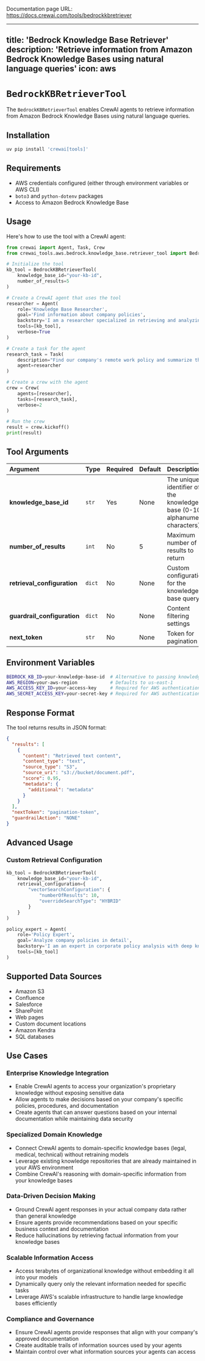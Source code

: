 Documentation page URL: https://docs.crewai.com/tools/bedrockkbretriever

---
title: 'Bedrock Knowledge Base Retriever'
description: 'Retrieve information from Amazon Bedrock Knowledge Bases using natural language queries'
icon: aws
---

# `BedrockKBRetrieverTool`

The `BedrockKBRetrieverTool` enables CrewAI agents to retrieve information from Amazon Bedrock Knowledge Bases using natural language queries.

## Installation

```bash
uv pip install 'crewai[tools]'
```

## Requirements

- AWS credentials configured (either through environment variables or AWS CLI)
- `boto3` and `python-dotenv` packages
- Access to Amazon Bedrock Knowledge Base

## Usage

Here's how to use the tool with a CrewAI agent:

```python {2, 4-17}
from crewai import Agent, Task, Crew
from crewai_tools.aws.bedrock.knowledge_base.retriever_tool import BedrockKBRetrieverTool

# Initialize the tool
kb_tool = BedrockKBRetrieverTool(
    knowledge_base_id="your-kb-id",
    number_of_results=5
)

# Create a CrewAI agent that uses the tool
researcher = Agent(
    role='Knowledge Base Researcher',
    goal='Find information about company policies',
    backstory='I am a researcher specialized in retrieving and analyzing company documentation.',
    tools=[kb_tool],
    verbose=True
)

# Create a task for the agent
research_task = Task(
    description="Find our company's remote work policy and summarize the key points.",
    agent=researcher
)

# Create a crew with the agent
crew = Crew(
    agents=[researcher],
    tasks=[research_task],
    verbose=2
)

# Run the crew
result = crew.kickoff()
print(result)   
```

## Tool Arguments

| Argument | Type | Required | Default | Description |
|:---------|:-----|:---------|:---------|:-------------|
| **knowledge_base_id** | `str` | Yes | None | The unique identifier of the knowledge base (0-10 alphanumeric characters) |
| **number_of_results** | `int` | No | 5 | Maximum number of results to return |
| **retrieval_configuration** | `dict` | No | None | Custom configurations for the knowledge base query |
| **guardrail_configuration** | `dict` | No | None | Content filtering settings |
| **next_token** | `str` | No | None | Token for pagination |

## Environment Variables

```bash
BEDROCK_KB_ID=your-knowledge-base-id  # Alternative to passing knowledge_base_id
AWS_REGION=your-aws-region            # Defaults to us-east-1
AWS_ACCESS_KEY_ID=your-access-key     # Required for AWS authentication
AWS_SECRET_ACCESS_KEY=your-secret-key # Required for AWS authentication
```

## Response Format

The tool returns results in JSON format:

```json
{
  "results": [
    {
      "content": "Retrieved text content",
      "content_type": "text",
      "source_type": "S3",
      "source_uri": "s3://bucket/document.pdf",
      "score": 0.95,
      "metadata": {
        "additional": "metadata"
      }
    }
  ],
  "nextToken": "pagination-token",
  "guardrailAction": "NONE"
}
```

## Advanced Usage

### Custom Retrieval Configuration

```python
kb_tool = BedrockKBRetrieverTool(
    knowledge_base_id="your-kb-id",
    retrieval_configuration={
        "vectorSearchConfiguration": {
            "numberOfResults": 10,
            "overrideSearchType": "HYBRID"
        }
    }
)

policy_expert = Agent(
    role='Policy Expert',
    goal='Analyze company policies in detail',
    backstory='I am an expert in corporate policy analysis with deep knowledge of regulatory requirements.',
    tools=[kb_tool]
)
```

## Supported Data Sources

- Amazon S3
- Confluence
- Salesforce
- SharePoint
- Web pages
- Custom document locations
- Amazon Kendra
- SQL databases    

## Use Cases

### Enterprise Knowledge Integration
- Enable CrewAI agents to access your organization's proprietary knowledge without exposing sensitive data
- Allow agents to make decisions based on your company's specific policies, procedures, and documentation
- Create agents that can answer questions based on your internal documentation while maintaining data security

### Specialized Domain Knowledge
- Connect CrewAI agents to domain-specific knowledge bases (legal, medical, technical) without retraining models
- Leverage existing knowledge repositories that are already maintained in your AWS environment
- Combine CrewAI's reasoning with domain-specific information from your knowledge bases

### Data-Driven Decision Making
- Ground CrewAI agent responses in your actual company data rather than general knowledge
- Ensure agents provide recommendations based on your specific business context and documentation
- Reduce hallucinations by retrieving factual information from your knowledge bases

### Scalable Information Access
- Access terabytes of organizational knowledge without embedding it all into your models
- Dynamically query only the relevant information needed for specific tasks
- Leverage AWS's scalable infrastructure to handle large knowledge bases efficiently

### Compliance and Governance
- Ensure CrewAI agents provide responses that align with your company's approved documentation
- Create auditable trails of information sources used by your agents
- Maintain control over what information sources your agents can access
